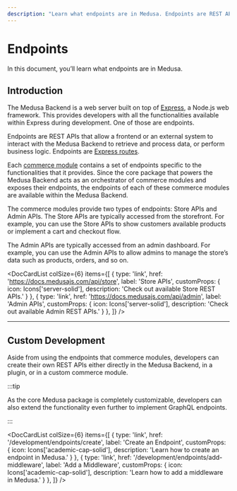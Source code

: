 ```yaml
---
description: "Learn what endpoints are in Medusa. Endpoints are REST APIs that allow a frontend or external system to interact with the Backend."
---
```



# Endpoints

In this document, you’ll learn what endpoints are in Medusa.

## Introduction

The Medusa Backend is a web server built on top of [Express](https://expressjs.com/), a Node.js web framework. This provides developers with all the functionalities available within Express during development. One of those are endpoints.

Endpoints are REST APIs that allow a frontend or an external system to interact with the Medusa Backend to retrieve and process data, or perform business logic. Endpoints are [Express routes](https://expressjs.com/en/starter/basic-routing.html).

Each [commerce module](../../modules/overview.mdx) contains a set of endpoints specific to the functionalities that it provides. Since the core package that powers the Medusa Backend acts as an orchestrator of commerce modules and exposes their endpoints, the endpoints of each of these commerce modules are available within the Medusa Backend.

The commerce modules provide two types of endpoints: Store APIs and Admin APIs. The Store APIs are typically accessed from the storefront. For example, you can use the Store APIs to show customers available products or implement a cart and checkout flow.

The Admin APIs are typically accessed from an admin dashboard. For example, you can use the Admin APIs to allow admins to manage the store’s data such as products, orders, and so on.

<DocCardList colSize={6} items={[
  {
    type: 'link',
    href: 'https://docs.medusajs.com/api/store',
    label: 'Store APIs',
    customProps: {
      icon: Icons['server-solid'],
      description: 'Check out available Store REST APIs.'
    }
  },
  {
    type: 'link',
    href: 'https://docs.medusajs.com/api/admin',
    label: 'Admin APIs',
    customProps: {
      icon: Icons['server-solid'],
      description: 'Check out available Admin REST APIs.'
    }
  },
]} />

---

## Custom Development

Aside from using the endpoints that commerce modules, developers can create their own REST APIs either directly in the Medusa Backend, in a plugin, or in a custom commerce module.

:::tip

As the core Medusa package is completely customizable, developers can also extend the functionality even further to implement GraphQL endpoints.

:::

<DocCardList colSize={6} items={[
  {
    type: 'link',
    href: '/development/endpoints/create',
    label: 'Create an Endpoint',
    customProps: {
      icon: Icons['academic-cap-solid'],
      description: 'Learn how to create an endpoint in Medusa.'
    }
  },
  {
    type: 'link',
    href: '/development/endpoints/add-middleware',
    label: 'Add a Middleware',
    customProps: {
      icon: Icons['academic-cap-solid'],
      description: 'Learn how to add a middleware in Medusa.'
    }
  },
]} />